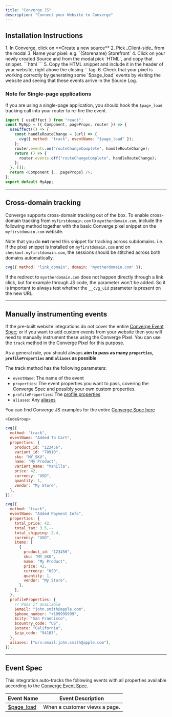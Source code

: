 ```yaml
---
title: "Converge JS"
description: "Connect your Website to Converge"
---
```


## Installation Instructions

  <Steps>
    <Step title="Create a new Client Source in Converge">
      1. In Converge, click on **Create a new source**
        2. Pick _Client-side_ from the modal
        3. Name your pixel: e.g. `{Storename} Storefront`
    </Step>
    <Step title="Install the Converge HTML snippet in your storefront">
        4. Click on your newly created Source and from the modal pick `HTML`, and copy that snippet.
        <Accordion icon="code" title="Code example"> 
   ```html
   <script
     src="<https://static.runconverge.com/pixels/{YOUR_PUBLIC_TOKEN}.js>"
     async
   ></script>
   <script>
     window.cvg||(c=window.cvg=function(){c.process?c.process.apply(c,arguments):c.queue.push(arguments)},c.queue=[]);
     cvg({method:"track",eventName:"$page_load"});
   </script>
   ```
   </Accordion>
        5. Copy the HTML snippet and include it in the header of your website, right above the closing `</head>` tag.
    </Step>
    <Step title="Verify that the integration is working correctly">
        6. Check that your pixel is working correctly by generating some `$page_load` events by visiting the website and seeing that these events arrive in the Source Log.
    </Step>
</Steps>


### Note for Single-page applications

<Warning>If you are using a single-page application, you should hook the `$page_load` tracking call into your router to re-fire the event. </Warning>


```javascript NextJS
import { useEffect } from "react";
const MyApp = ({ Component, pageProps, router }) => {
  useEffect(() => {
    const handleRouteChange = (url) => {
      cvg({ method: "track", eventName: "$page_load" });
    };
    router.events.on("routeChangeComplete", handleRouteChange);
    return () => {
      router.events.off("routeChangeComplete", handleRouteChange);
    };
  }, []);
  return <Component {...pageProps} />;
};
export default MyApp;
```



---

## Cross-domain tracking

Converge supports cross-domain tracking out of the box. To enable cross-domain tracking from `myfirstdomain.com` to `myotherdomain.com`, include the following method together with the basic Converge pixel snippet on the `myfirstdomain.com` website. 

<Info> Note that you do **not** need this snippet for tracking across subdomains.
i.e. if the pixel snippet is installed on `myfirstdomain.com` and on `checkout.myfirstdomain.com`, the sessions should be stitched across both domains automatically. </Info> 

```js
cvg({ method: "link_domain", domain: "myotherdomain.com" });
```

<Warning> If the redirect to `myotherdomain.com` does not happen directly through a link click, but for example through JS code, the parameter won't be added. So it is important to always test whether the `__cvg_uid` parameter is present on the new URL. </Warning>

---

## Manually instrumenting events

If the pre-built website integrations do not cover the entire [Converge Event Spec](/sources/converge-spec); or if you want to add custom events from your website then you will need to manually instrument these using the Converge Pixel.
You can use the `track` method in the Converge Pixel for this purpose. 

<Note> As a general rule, you should always **aim to pass as many `properties`, `profileProperties` and `aliases` as possible** </Note>

The track method has the following parameters: 

- `eventName`: The name of the event
- `properties`: The event properties you want to pass, covering the Converge Spec and possibly your own custom properties.
- `profileProperties`: The [profile properties](/sources/source-concepts#profile-properties)
- `aliases`: Any [aliases](/sources/source-concepts#aliases)


<AccordionGroup>

<Info> You can find Converge JS examples for the entire [Converge Spec here](/sources/converge-spec) </Info>
<Accordion title="Code Examples" icon="code">

    <CodeGroup>

```javascript Added To Cart
cvg({
  method: "track",
  eventName: "Added To Cart",
  properties: {
    product_id: "123456",
    variant_id: "78910",
    sku: "MY_SKU",
    name: "My Product",
    variant_name: "Vanilla",
    price: 42,
    currency: "USD",
    quantity: 1,
    vendor: "My Store",
  },
});
```

```javascript Added Payment Info
cvg({
  method: "track",
  eventName: "Added Payment Info",
  properties: {
    total_price: 42,
    total_tax: 3.5,--
    total_shipping: 2.4,
    currency: "USD",
    items: [
      {
        product_id: "123456",
        sku: "MY_SKU",
        name: "My Product",
        price: 42,
        currency: "USD",
        quantity: 1,
        vendor: "My Store",
      },
    ],
  },
  profileProperties: {
    // Pass if available
    $email: "john.smith@apple.com",
    $phone_number: "+199999999",
    $city: "San Francisco",
    $country_code: "US",
    $state: "California",
    $zip_code: "94103",
  },
  aliases: ["urn:email:john.smith@apple.com"],
});

```


</CodeGroup>

</Accordion>

</AccordionGroup>

---

## Event Spec

This integration auto-tracks the following events with all properties available according to the [Converge Event Spec](/sources/converge-spec).

| Event Name                                     | Event Description             |
| ---------------------------------------------- | ----------------------------- |
| [$page_load](/sources/converge-spec#page-load) | When a customer views a page. |
